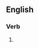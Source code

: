 ==English==

===Verb===
{{head|en|present participle}}

# {{present participle of|euthanize|lang=en|nocat=1}}